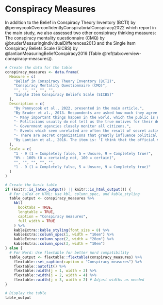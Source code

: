 # Conspiracy Measures {#exp1}

In addition to the Belief in Conspiracy Theory Inventory (BCTI) by @pennycookOverconfidentlyConspiratorialConspiracy2022 which report in the main study, we also assessed two other consipiracy thinking measures: The conspiracy mentality questionnaire (CMQ) by @bruderMeasuringIndividualDifferences2013 and the Single Item Conspiracy Beliefs Scale (SICBS) by @lantianMeasuringBeliefConspiracy2016 (Table \@ref(tab:overview-conspiracy-measures)).  

```r
# Create the data for the table
conspiracy_measures <- data.frame(
  Measure = c(
    "Belief in Conspiracy Theory Inventory (BCTI)", 
    "Conspiracy Mentality Questionnaire (CMQ)", 
    "", "", "", "", "",
    "Single Item Conspiracy Beliefs Scale (SICBS)"
  ),
  Description = c(
    "By Pennycook et al., 2022, presented in the main article.", 
    "By Bruder et al., 2013. Respondents are asked how much they agree with the following statements:", 
    "- Many important things happen in the world, which the public is never informed about.",
    "- Politicians usually do not tell us the true motives for their decisions.",
    "- Government agencies closely monitor all citizens.",
    "- Events which seem unrelated are often the result of secret activities.",
    "- There are secret organizations that greatly influence political decisions.",
    "By Lantian et al., 2016. The item is: 'I think that the official version of events given by the authorities very often hides the truth.'"
  ),
  Scale = c(
    "1 - 9 (1 = Completely false, 5 = Unsure, 9 = Completely true)", 
    "0% - 100% (0 = certainly not, 100 = certain)",
    "", "", "", "", "",
    "1 - 9 (1 = Completely false, 5 = Unsure, 9 = Completely true)"
  )
)

# Create the basic table
if (knitr::is_latex_output() || knitr::is_html_output()) {
  # For LaTeX or HTML: Use kbl, column_spec, and kable_styling
  table_output <- conspiracy_measures %>%
    kbl(
      booktabs = TRUE, 
      longtable = TRUE,
      caption = "Conspiracy measures",
      full_width = TRUE
    ) %>%
    kableExtra::kable_styling(font_size = 8) %>%
    kableExtra::column_spec(1, width = "10em") %>%
    kableExtra::column_spec(2, width = "20em") %>%
    kableExtra::column_spec(3, width = "10em")
} else {
  # For Word: Use flextable for better Word compatibility
  table_output <- flextable::flextable(conspiracy_measures) %>%
    flextable::set_caption(caption = "Conspiracy measures") %>%
    flextable::autofit() %>%
    flextable::width(j = 1, width = 2) %>%
    flextable::width(j = 2, width = 4) %>%
    flextable::width(j = 3, width = 2) # Adjust widths as needed
}

# Display the table
table_output
```

